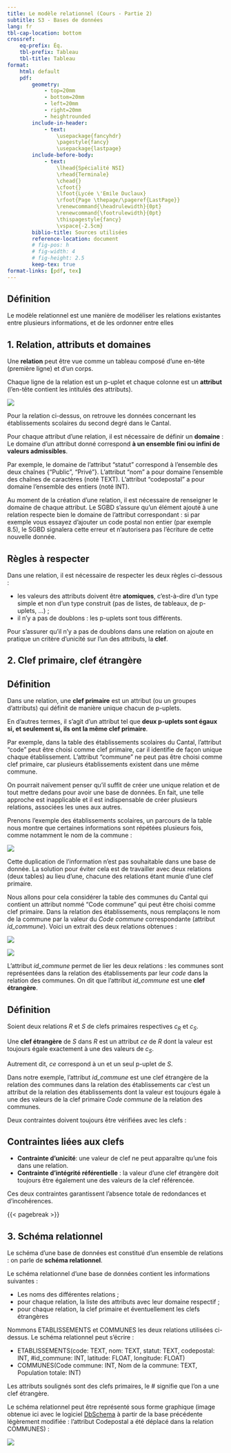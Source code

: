 ```yaml
---
title: Le modèle relationnel (Cours - Partie 2)
subtitle: S3 - Bases de données
lang: fr
tbl-cap-location: bottom
crossref: 
    eq-prefix: Éq.
    tbl-prefix: Tableau
    tbl-title: Tableau
format:
    html: default
    pdf: 
        geometry:
            - top=20mm
            - bottom=20mm
            - left=20mm
            - right=20mm
            - heightrounded
        include-in-header:
            - text:
                \usepackage{fancyhdr}
                \pagestyle{fancy}
                \usepackage{lastpage}
        include-before-body:
            - text:
                \lhead{Spécialité NSI} 
                \rhead{Terminale}
                \chead{} 
                \cfoot{}
                \lfoot{Lycée \'Emile Duclaux}
                \rfoot{Page \thepage/\pageref{LastPage}}
                \renewcommand{\headrulewidth}{0pt}
                \renewcommand{\footrulewidth}{0pt}
                \thispagestyle{fancy}
                \vspace{-2.5cm}
        biblio-title: Sources utilisées
        reference-location: document
        # fig-pos: h
        # fig-width: 4
        # fig-height: 2.5
        keep-tex: true
format-links: [pdf, tex]
---
```


:::{.callout-tip}
## Définition

Le modèle relationnel est une manière de modéliser les relations existantes entre plusieurs informations, et de les ordonner entre elles
:::

## 1. Relation, attributs et domaines

Une **relation** peut être vue comme un tableau composé d'une en-tête (première ligne) et d'un corps.

Chaque ligne de la relation est un p-uplet et chaque colonne est un **attribut** (l'en-tête contient les intitulés des attributs).

![](BDD5.png)

Pour la relation ci-dessus, on retrouve les données concernant les établissements scolaires du second degré dans le Cantal.

Pour chaque attribut d'une relation, il est nécessaire de définir un **domaine** : Le domaine d'un attribut donné correspond **à un ensemble fini ou infini de valeurs admissibles**. 

Par exemple, le domaine de l'attribut "statut" correspond à l'ensemble des deux chaînes {"Public", "Privé"}. L'attribut "nom" a pour domaine l'ensemble des chaînes de caractères (noté TEXT). L'attribut "codepostal" a pour domaine l'ensemble des entiers (noté INT).

Au moment de la création d'une relation, il est nécessaire de renseigner le domaine de chaque attribut. Le SGBD s'assure qu'un élément ajouté à une relation respecte bien le domaine de l'attribut correspondant : si par exemple vous essayez d'ajouter un code postal non entier (par exemple 8.5), le SGBD signalera cette erreur et n'autorisera pas l'écriture de cette nouvelle donnée.

:::{.callout-important}
## Règles à respecter

Dans une relation, il est nécessaire de respecter les deux règles ci-dessous :

* les valeurs des attributs doivent être **atomiques**, c'est-à-dire d'un type simple et non d'un type construit (pas de listes, de tableaux, de p-uplets, ...) ;
* il n'y a pas de doublons : les p-uplets sont tous différents.
:::

Pour s'assurer qu'il n'y a pas de doublons dans une relation on ajoute en pratique un critère d'unicité sur l'un des attributs, la **clef**.

## 2. Clef primaire, clef étrangère

:::{.callout-tip}
## Définition

Dans une relation, une **clef primaire** est un attribut (ou un groupes d'attributs) qui définit de manière unique chacun de p-uplets.
:::

En d'autres termes, il s'agit d'un attribut tel que **deux p-uplets sont égaux si, et seulement si, ils ont la même clef primaire**.

Par exemple, dans la table des établissements scolaires du Cantal, l'attribut "code" peut être choisi comme clef primaire, car il identifie de façon unique chaque établissement. L'attribut "commune" ne peut pas être choisi comme clef primaire, car plusieurs établissements existent dans une même commune.

On pourrait naïvement penser qu'il suffit de créer une unique relation et de tout mettre dedans pour avoir une base de données. En fait, une telle approche est inapplicable et il est indispensable de créer plusieurs relations, associées les unes aux autres.

Prenons l'exemple des établissements scolaires, un parcours de la table nous montre que certaines informations sont répétées plusieurs fois, comme notamment le nom de la commune : 

![](BDD6.png){fig-align="center"}

Cette duplication de l'information n'est pas souhaitable dans une base de donnée. La solution pour éviter cela est de travailler avec deux relations (deux tables) au lieu d'une, chacune des relations étant munie d'une clef primaire.

Nous allons pour cela considérer la table des communes du Cantal qui contient un attribut nommé "Code commune" qui peut être choisi comme clef primaire. Dans la relation des établissements, nous remplaçons le nom de la commune par la valeur du _Code commune_ correspondante (attribut _id\_commune_). Voici un extrait des deux relations obtenues :

![](BDD7.png){fig-align="center"}

![](BDD8.png){fig-align="center"}

L'attribut _id\_commune_ permet de lier les deux relations : les communes sont représentées dans la relation des établissements par leur _code_ dans la relation des communes. On dit que l'attribut _id\_commune_ est une **clef étrangère**.

:::{.callout-tip}
## Définition

Soient deux relations $R$ et $S$ de clefs primaires respectives $c_R$ et $c_S$.

Une **clef étrangère** de $S$ dans $R$ est un attribut $ce$ de $R$ dont la valeur est toujours égale exactement à une des valeurs de $c_S$.

Autrement dit, $ce$ correspond à un et un seul p-uplet de $S$.
:::

Dans notre exemple, l'attribut _id\_commune_ est une clef étrangère de la relation des communes dans la relation des établissements car c'est un attribut de la relation des établissements dont la valeur est toujours égale à une des valeurs de la clef primaire _Code commune_ de la relation des communes.


Deux contraintes doivent toujours être vérifiées avec les clefs : 

:::{.callout-important}
## Contraintes liées aux clefs

* **Contrainte d'unicité**: une valeur de clef ne peut apparaître qu'une fois dans une relation.
* **Contrainte d'intégrité référentielle** : la valeur d'une clef étrangère doit toujours être également une des valeurs de la clef référencée.
:::

Ces deux contraintes garantissent l'absence totale de redondances et d'incohérences.

{{< pagebreak >}}

## 3. Schéma relationnel

Le schéma d'une base de données est constitué d'un ensemble de relations : on parle de **schéma relationnel**. 

Le schéma relationnel d'une base de données contient les informations suivantes : 

* Les noms des différentes relations ;
* pour chaque relation, la liste des attributs avec leur domaine respectif ;
* pour chaque relation, la clef primaire et éventuellement les clefs étrangères

Nommons ETABLISSEMENTS et COMMUNES les deux relations utilisées ci-dessus. Le schéma relationnel peut s'écrire : 

* ETABLISSEMENTS(<span class="sousligne">code</span>: TEXT, nom: TEXT, statut: TEXT, codepostal: INT, #id_commune: INT, latitude: FLOAT, longitude: FLOAT)
* COMMUNES(<span class="sousligne">Code commune</span>: INT, Nom de la commune: TEXT, Population totale: INT)

Les attributs soulignés sont des clefs primaires, le # signifie que l'on a une clef étrangère.

Le schéma relationnel peut être représenté sous forme graphique (image obtenue ici avec le logiciel [DbSchema](https://dbschema.com/download.html){target="_blank"} à partir de la base précédente légèrement modifiée : l'attribut Codepostal a été déplacé dans la relation COMMUNES) :

![](BDD11.png){fig-align="center"}
